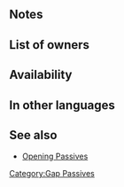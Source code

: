 {{SkillPage Tabs}}{{Passive
|name=Def/Res Gap
|type=C
|exclusive=0
|canUseMove={{MoveList|all}}
|canUseWeapon={{WeaponList|all}}
|1name=Def/Res Gap 1
|1tagid=SID_守備魔防の大開放1
|alt1name=Def Res Gap 1
|1effect=At start of turn, grants Def/Res+1 to ally with the highest Def+Res total for 1 turn. (Excludes unit.)
|1required=-
|1cost=60
|1promotionRarity=4
|1promotionTier=1
|2name=Def/Res Gap 2
|2tagid=SID_守備魔防の大開放2
|alt2name=Def Res Gap 2
|2effect=At start of turn, grants Def/Res+3 to ally with the highest Def+Res total for 1 turn. (Excludes unit.)
|2cost=120
|2promotionRarity=5
|2promotionTier=1
|3name=Def/Res Gap 3
|3tagid=SID_守備魔防の大開放3
|alt3name=Def Res Gap 3
|3effect=At start of turn, grants Def/Res+5 to ally with the highest Def+Res total for 1 turn. (Excludes unit.)
|3cost=240
|properties=random_owner
}}
==Notes==
{{Bonuses}}
{{SelectStat|Def+Res total}}
==List of owners==
{{Skill Hero List}}
==Availability==
{{PassiveFocusList}}
{{PassiveDistributionList}}
{{PassiveCombatManualList}}
==In other languages==
{{OtherLanguages
|english=Def/Res Gap
|japanese=守備魔防の大開放
|german=Ver./Res.-Lücke
|spanishEU=Lapso Def/Res
|spanishLA=Lapso Def./Res.
|french=Brèche Déf/Rés
|italian=Occ. Dif/Res
|chineseTW=防守魔防大開放
|portuguese=Lapso Def./Res.
}}
==See also==
* [[Opening Passives]]
{{Passives Navbox|C}}
[[Category:Gap Passives]]